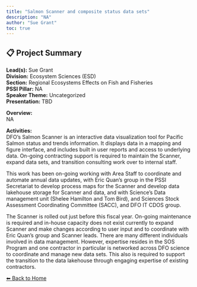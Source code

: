 ---
title: "Salmon Scanner and composite status data sets"
description: "NA"
author: "Sue Grant"
toc: true
---

## 📋 Project Summary

**Lead(s):** Sue Grant  
**Division:** Ecosystem Sciences (ESD)  
**Section:** Regional Ecosystems Effects on Fish and Fisheries  
**PSSI Pillar:** NA  
**Speaker Theme:** Uncategorized  
**Presentation:** TBD  

**Overview:**  
NA   

**Activities:**  
DFO's Salmon Scanner is an interactive data visualization tool for Pacific Salmon status and trends information. It displays data in a mapping and figure interface, and includes built in user reports and access to underlying data. On-going contracting support is required to maintain the Scanner, expand data sets, and transition consulting work over to internal staff.

This work has been on-going working with Area Staff to coordinate and automate annual data updates, with Eric Quan's group in the PSSI Secretariat to develop process maps for the Scanner and develop data lakehouse storage for Scanner and data, and with Science's Data management unit (Shelee Hamilton and Tom Bird), and Sciences Stock Assessment Coordinating Committee (SACC), and DFO IT CDOS group.

The Scanner is rolled out just before this fiscal year. On-going maintenance is required and in-house capacity does not exist currently to expand Scanner and make changes according to user input and to coordinate with Eric Quan's group and Scanner leads. There are many different individuals involved in data management. However, expertise resides in the SOS Program and one contractor in particular is networked across DFO science to coordinate and manage new data sets. This also is required to support the transition to the data lakehouse through engaging expertise of existing contractors.

[⬅ Back to Home](../index.qmd)
